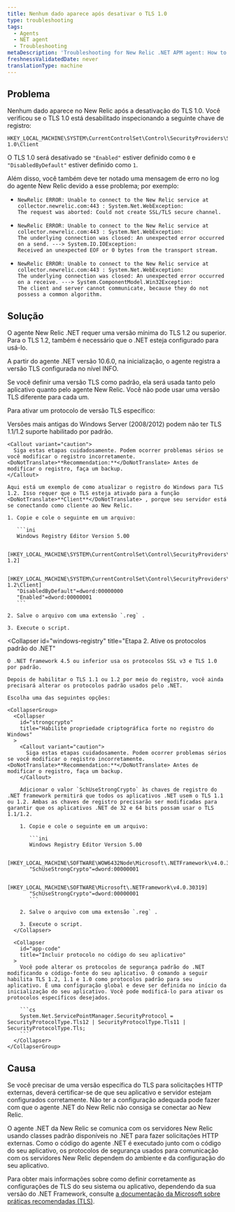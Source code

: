 ```yaml
---
title: Nenhum dado aparece após desativar o TLS 1.0
type: troubleshooting
tags:
  - Agents
  - NET agent
  - Troubleshooting
metaDescription: 'Troubleshooting for New Relic .NET APM agent: How to configure your TLS protocol preferences for your .NET application and environment.'
freshnessValidatedDate: never
translationType: machine
---
```


## Problema

Nenhum dado aparece no New Relic após a desativação do TLS 1.0. Você verificou se o TLS 1.0 está desabilitado inspecionando a seguinte chave de registro:

```
HKEY_LOCAL_MACHINE\SYSTEM\CurrentControlSet\Control\SecurityProviders\SCHANNEL\Protocols\TLS 1.0\Client
```

O TLS 1.0 será desativado se `"Enabled"` estiver definido como `0` e `"DisabledByDefault"` estiver definido como `1`.

Além disso, você também deve ter notado uma mensagem de erro no log do agente New Relic devido a esse problema; por exemplo:

* ```
  NewRelic ERROR: Unable to connect to the New Relic service at collector.newrelic.com:443 : System.Net.WebException: 
  The request was aborted: Could not create SSL/TLS secure channel.
  ```
* ```
  NewRelic ERROR: Unable to connect to the New Relic service at collector.newrelic.com:443 : System.Net.WebException: 
  The underlying connection was closed: An unexpected error occurred on a send. ---> System.IO.IOException: 
  Received an unexpected EOF or 0 bytes from the transport stream.
  ```
* ```
  NewRelic ERROR: Unable to connect to the New Relic service at collector.newrelic.com:443 : System.Net.WebException: 
  The underlying connection was closed: An unexpected error occurred on a receive. ---> System.ComponentModel.Win32Exception: 
  The client and server cannot communicate, because they do not possess a common algorithm.
  ```

## Solução

O agente New Relic .NET requer uma versão mínima do TLS 1.2 ou superior. Para o TLS 1.2, também é necessário que o .NET esteja configurado para usá-lo.

A partir do agente .NET versão 10.6.0, na inicialização, o agente registra a versão TLS configurada no nível INFO.

<Callout variant="important">
  Se você definir uma versão TLS como padrão, ela será usada tanto pelo aplicativo quanto pelo agente New Relic. Você não pode usar uma versão TLS diferente para cada um.
</Callout>

Para ativar um protocolo de versão TLS específico:

<CollapserGroup>
  <Collapser
    id="windows-registry"
    title="Passo 1. Habilite os protocolos TLS no registro do Windows."
  >
    Versões mais antigas do Windows Server (2008/2012) podem não ter TLS 1.1/1.2 suporte habilitado por padrão.

    <Callout variant="caution">
      Siga estas etapas cuidadosamente. Podem ocorrer problemas sérios se você modificar o registro incorretamente. <DoNotTranslate>**Recommendation:**</DoNotTranslate> Antes de modificar o registro, faça um backup.
    </Callout>

    Aqui está um exemplo de como atualizar o registro do Windows para TLS 1.2. Isso requer que o TLS esteja ativado para a função <DoNotTranslate>**Client**</DoNotTranslate> , porque seu servidor está se conectando como cliente ao New Relic.

    1. Copie e cole o seguinte em um arquivo:

       ```ini
       Windows Registry Editor Version 5.00

       [HKEY_LOCAL_MACHINE\SYSTEM\CurrentControlSet\Control\SecurityProviders\SCHANNEL\Protocols\TLS 1.2]

       [HKEY_LOCAL_MACHINE\SYSTEM\CurrentControlSet\Control\SecurityProviders\SCHANNEL\Protocols\TLS 1.2\Client]
       "DisabledByDefault"=dword:00000000
       "Enabled"=dword:00000001
       ```

    2. Salve o arquivo com uma extensão `.reg` .

    3. Execute o script.
  </Collapser>

  <Collapser
    id="windows-registry"
    title="Etapa 2. Ative os protocolos padrão do .NET"
  >
    O .NET framework 4.5 ou inferior usa os protocolos SSL v3 e TLS 1.0 por padrão.

    Depois de habilitar o TLS 1.1 ou 1.2 por meio do registro, você ainda precisará alterar os protocolos padrão usados pelo .NET.

    Escolha uma das seguintes opções:

    <CollapserGroup>
      <Collapser
        id="strongcrypto"
        title="Habilite propriedade criptográfica forte no registro do Windows"
      >
        <Callout variant="caution">
          Siga estas etapas cuidadosamente. Podem ocorrer problemas sérios se você modificar o registro incorretamente. <DoNotTranslate>**Recommendation:**</DoNotTranslate> Antes de modificar o registro, faça um backup.
        </Callout>

        Adicionar o valor `SchUseStrongCrypto` às chaves de registro do .NET framework permitirá que todos os aplicativos .NET usem o TLS 1.1 ou 1.2. Ambas as chaves de registro precisarão ser modificadas para garantir que os aplicativos .NET de 32 e 64 bits possam usar o TLS 1.1/1.2.

        1. Copie e cole o seguinte em um arquivo:

           ```ini
           Windows Registry Editor Version 5.00

           [HKEY_LOCAL_MACHINE\SOFTWARE\WOW6432Node\Microsoft\.NETFramework\v4.0.30319] 
           "SchUseStrongCrypto"=dword:00000001

           [HKEY_LOCAL_MACHINE\SOFTWARE\Microsoft\.NETFramework\v4.0.30319]
           "SchUseStrongCrypto"=dword:00000001
           ```

        2. Salve o arquivo com uma extensão `.reg` .

        3. Execute o script.
      </Collapser>

      <Collapser
        id="app-code"
        title="Incluir protocolo no código do seu aplicativo"
      >
        Você pode alterar os protocolos de segurança padrão do .NET modificando o código-fonte do seu aplicativo. O comando a seguir habilita TLS 1.2, 1.1 e 1.0 como protocolos padrão para seu aplicativo. É uma configuração global e deve ser definida no início da inicialização do seu aplicativo. Você pode modificá-lo para ativar os protocolos específicos desejados.

        ```cs
        System.Net.ServicePointManager.SecurityProtocol = SecurityProtocolType.Tls12 | SecurityProtocolType.Tls11 | SecurityProtocolType.Tls;
        ```
      </Collapser>
    </CollapserGroup>
  </Collapser>
</CollapserGroup>

## Causa

Se você precisar de uma versão específica do TLS para solicitações HTTP externas, deverá certificar-se de que seu aplicativo e servidor estejam configurados corretamente. Não ter a configuração adequada pode fazer com que o agente .NET do New Relic não consiga se conectar ao New Relic.

O agente .NET da New Relic se comunica com os servidores New Relic usando classes padrão disponíveis no .NET para fazer solicitações HTTP externas. Como o código do agente .NET é executado junto com o código do seu aplicativo, os protocolos de segurança usados para comunicação com os servidores New Relic dependem do ambiente e da configuração do seu aplicativo.

Para obter mais informações sobre como definir corretamente as configurações de TLS do seu sistema ou aplicativo, dependendo da sua versão do .NET Framework, consulte [a documentação da Microsoft sobre práticas recomendadas (TLS)](https://docs.microsoft.com/en-us/dotnet/framework/network-programming/tls).
